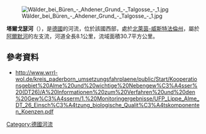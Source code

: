 {{No footnotes|time=2020-08-14T04:40:42+00:00}}
{{Coord|51.601569|N|8.634291|E|display=title}}

[[Image:Wälder_bei_Büren_-_Ahdener_Grund_-_Talgosse_-_1.jpg|right]]

'''塔爾戈瑟河'''（{{lang-de|Talgosse}}），是[[德國|德國]]的河流，位於該國西部，處於[[北萊茵-威斯特法倫州|北萊茵-威斯特法倫州]]，屬於[[阿爾默河|阿爾默河]]的左支流，河道全長8.1公里，流域面積30.7平方公里。

==參考資料==
* http://www.wrrl-wol.de/kreis_paderborn_umsetzungsfahrplaene/public/Start/Kooperationsgebiet%20Alme%20und%20wichtige%20Nebengew%C3%A4sser%20(DT26)/A%20Informationen%20zum%20Verfahren%20und%20den%20Gew%C3%A4sserm/1.%20Monitoringergebnisse/UFP_Lippe_Alme_DT_26_Einsch%C3%A4tzung_biologische_Qualit%C3%A4tskomponenten_Koenzen.pdf

{{Germany-geo-stub}}
[[Category:德國河流|Category:德國河流]]